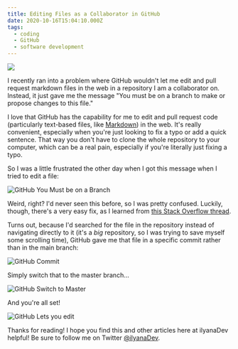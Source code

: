 ```yaml
---
title: Editing Files as a Collaborator in GitHub
date: 2020-10-16T15:04:10.000Z
tags:
  - coding
  - GitHub
  - software development
---
```


![](github-web-collaborator.png)

I recently ran into a problem where GitHub wouldn't let me edit and pull request markdown files in the web in a repository I am a collaborator on. Instead, it just gave me the message "You must be on a branch to make or propose changes to this file."

I love that GitHub has the capability for me to edit and pull request code (particularly text-based files, like [Markdown](https://ilyana.dev/blog/2020-06-14-using-markdown-blogs/)) in the web. It's really convenient, especially when you're just looking to fix a typo or add a quick sentence. That way you don't have to clone the whole repository to your computer, which can be a real pain, especially if you're literally just fixing a typo.

So I was a little frustrated the other day when I got this message when I tried to edit a file:

![GitHub You Must be on a Branch](github-youmustbeonabranch.png "You must be on a branch to make or propose changes to this file")

Weird, right? I'd never seen this before, so I was pretty confused. Luckily, though, there's a very easy fix, as I learned from [this Stack Overflow thread](https://stackoverflow.com/questions/55299930/editing-files-as-a-collaborator-on-github).

Turns out, because I'd searched for the file in the repository instead of navigating directly to it (it's a *big* repository, so I was trying to save myself some scrolling time), GitHub gave me that file in a specific commit rather than in the main branch:

![GitHub Commit](github-inacommit.png "GitHub Commit")

Simply switch that to the master branch...

![GitHub Switch to Master](github-switchtomaster.png "GitHub Switch to Master")

And you're all set!

![GitHub Lets you edit](github-youcanedit.png "GitHub lets you edit")

Thanks for reading! I hope you find this and other articles here at ilyanaDev helpful! Be sure to follow me on Twitter [@ilyanaDev](https://twitter.com/ilyanaDev).
